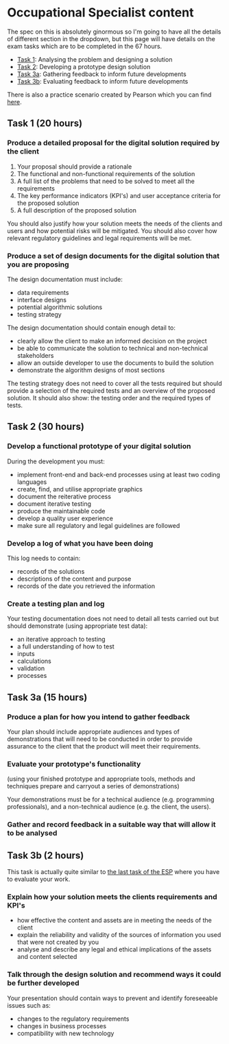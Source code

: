 # Occupational Specialist content

The spec on this is absolutely ginormous so I'm going to have all the details of different section in the dropdown, but this page will have details on the exam tasks which are to be completed in the 67 hours.

- [Task 1](#task-1-20-hours): Analysing the problem and designing a solution
- [Task 2](#task-2-30-hours): Developing a prototype design solution
- [Task 3a](#task-3a-15-hours): Gathering feedback to inform future developments
- [Task 3b](#task-3b-2-hours): Evaluating feedback to inform future developments

There is also a practice scenario created by Pearson which you can find [here](/osc/bean-and-brew).


## Task 1 (20 hours)

### Produce a detailed proposal for the digital solution required by the client
1. Your proposal should provide a rationale
2. The functional and non-functional requirements of the solution
3. A full list of the problems that need to be solved to meet all the requirements
4. The key performance indicators (KPI's) and user acceptance criteria for the proposed solution
5. A full description of the proposed solution

You should also justify how your solution meets the needs of the clients and users and how potential risks will be mitigated. You should also cover how relevant regulatory guidelines and legal requirements will be met.

### Produce a set of design documents for the digital solution that you are proposing
The design documentation must include:
- data requirements
- interface designs
- potential algorithmic solutions
- testing strategy

The design documentation should contain enough detail to:
- clearly allow the client to make an informed decision on the project
- be able to communicate the solution to technical and non-technical stakeholders
- allow an outside developer to use the documents to build the solution
- demonstrate the algorithm designs of most sections

The testing strategy does not need to cover all the tests required but should provide a selection of the required tests and an overview of the proposed solution. It should also show: the testing order and the required types of tests.


## Task 2 (30 hours)

### Develop a functional prototype of your digital solution
During the development you must:
- implement front-end and back-end processes using at least two coding languages
- create, find, and utilise appropriate graphics
- document the reiterative process
- document iterative testing
- produce the maintainable code
- develop a quality user experience
- make sure all regulatory and legal guidelines are followed

### Develop a log of what you have been doing
This log needs to contain:
- records of the solutions
- descriptions of the content and purpose
- records of the date you retrieved the information

### Create a testing plan and log
Your testing documentation does not need to detail all tests carried out but should demonstrate (using appropriate test data):
- an iterative approach to testing
- a full understanding of how to test
- inputs
- calculations
- validation
- processes


## Task 3a (15 hours)

### Produce a plan for how you intend to gather feedback
Your plan should include appropriate audiences and types of demonstrations that will need to be conducted in order to provide assurance to the client that the product will meet their requirements.

### Evaluate your prototype's functionality
(using your finished prototype and appropriate tools, methods and techniques prepare and carryout a series of demonstrations)

Your demonstrations must be for a technical audience (e.g. programming professionals), and a non-technical audience (e.g. the client, the users).

### Gather and record feedback in a suitable way that will allow it to be analysed


## Task 3b (2 hours)

This task is actually quite similar to [the last task of the ESP](/esp/task-4b) where you have to evaluate your work.

### Explain how your solution meets the clients requirements and KPI's
- how effective the content and assets are in meeting the needs of the client
- explain the reliability and validity of the sources of information you used that were not created by you
- analyse and describe any legal and ethical implications of the assets and content selected

### Talk through the design solution and recommend ways it could be further developed
Your presentation should contain ways to prevent and identify foreseeable issues such as:
- changes to the regulatory requirements
- changes in business processes
- compatibility with new technology
